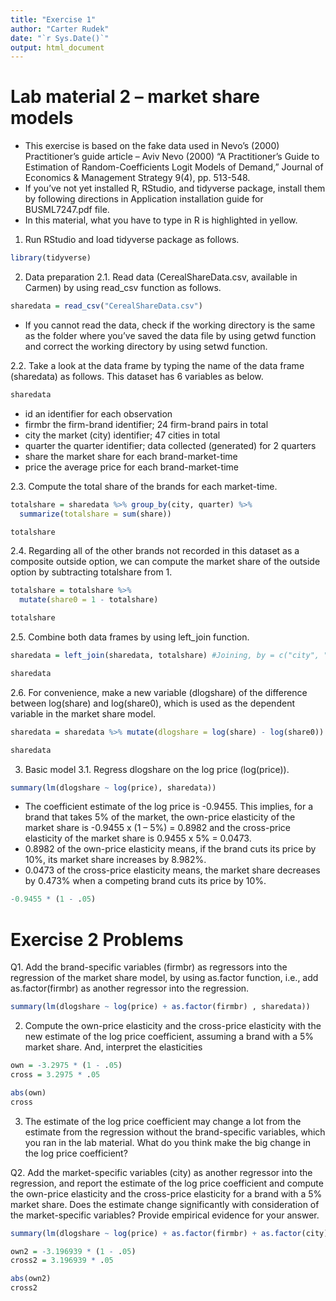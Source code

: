 ```yaml
---
title: "Exercise 1"
author: "Carter Rudek"
date: "`r Sys.Date()`"
output: html_document
---
```


# Lab material 2 – market share models

* This exercise is based on the fake data used in Nevo’s (2000) Practitioner’s guide article – Aviv Nevo (2000) “A Practitioner’s Guide to Estimation of Random-Coefficients Logit Models of Demand,” Journal of Economics & Management Strategy 9(4), pp. 513-548.
* If you’ve not yet installed R, RStudio, and tidyverse package, install them by following directions in Application installation guide for BUSML7247.pdf file.
* In this material, what you have to type in R is highlighted in yellow.

1. Run RStudio and load tidyverse package as follows.

```r
library(tidyverse)
```


2. Data preparation
2.1. Read data (CerealShareData.csv, available in Carmen) by using read_csv function as follows.

```r
sharedata = read_csv("CerealShareData.csv")
```

* If you cannot read the data, check if the working directory is the same as the folder where you’ve saved the data file by using getwd function and correct the working directory by using setwd function.

2.2. Take a look at the data frame by typing the name of the data frame (sharedata) as follows. This dataset has 6 variables as below.

```r
sharedata
```

* id an identifier for each observation
* firmbr the firm-brand identifier; 24 firm-brand pairs in total
* city the market (city) identifier; 47 cities in total
* quarter the quarter identifier; data collected (generated) for 2 quarters
* share the market share for each brand-market-time
* price the average price for each brand-market-time


2.3. Compute the total share of the brands for each market-time.

```r
totalshare = sharedata %>% group_by(city, quarter) %>%
  summarize(totalshare = sum(share))
```

```r
totalshare
```

2.4. Regarding all of the other brands not recorded in this dataset as a composite outside option, we can compute the market share of the outside option by subtracting totalshare from 1.

```r
totalshare = totalshare %>% 
  mutate(share0 = 1 - totalshare)

totalshare
```

2.5. Combine both data frames by using left_join function.

```r
sharedata = left_join(sharedata, totalshare) #Joining, by = c("city", "quarter")

sharedata
```

2.6. For convenience, make a new variable (dlogshare) of the difference between log(share) and log(share0), which is used as the dependent variable in the market share model.

```r
sharedata = sharedata %>% mutate(dlogshare = log(share) - log(share0))

sharedata
```

3. Basic model
3.1. Regress dlogshare on the log price (log(price)).

```r
summary(lm(dlogshare ~ log(price), sharedata))
```

* The coefficient estimate of the log price is -0.9455. This implies, for a brand that takes 5% of the market, the own-price elasticity of the market share is -0.9455 x (1 – 5%) = 0.8982 and the cross-price elasticity of the market share is 0.9455 x 5% = 0.0473.
* 0.8982 of the own-price elasticity means, if the brand cuts its price by 10%, its market share increases by 8.982%.
* 0.0473 of the cross-price elasticity means, the market share decreases by 0.473% when a competing brand cuts its price by 10%.

```r
-0.9455 * (1 - .05)
```



# Exercise 2 Problems

Q1. Add the brand-specific variables (firmbr) as regressors into the regression of the market share model, by using as.factor function, i.e., add as.factor(firmbr) as another regressor into the regression.

```r
summary(lm(dlogshare ~ log(price) + as.factor(firmbr) , sharedata))
```


2.	Compute the own-price elasticity and the cross-price elasticity with the new estimate of the log price coefficient, assuming a brand with a 5% market share. And, interpret the elasticities

```r
own = -3.2975 * (1 - .05) 
cross = 3.2975 * .05

abs(own)
cross
```


3.	The estimate of the log price coefficient may change a lot from the estimate from the regression without the brand-specific variables, which you ran in the lab material. What do you think make the big change in the log price coefficient?









Q2. Add the market-specific variables (city) as another regressor into the regression, and report the estimate of the log price coefficient and compute the own-price elasticity and the cross-price elasticity for a brand with a 5% market share. Does the estimate change significantly with consideration of the market-specific variables? Provide empirical evidence for your answer. 

```r
summary(lm(dlogshare ~ log(price) + as.factor(firmbr) + as.factor(city) , sharedata))
```


```r
own2 = -3.196939 * (1 - .05) 
cross2 = 3.196939 * .05

abs(own2)
cross2
```












